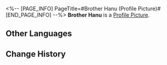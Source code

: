 <%-- [PAGE_INFO]
PageTitle=#Brother Hanu (Profile Picture)#
[END_PAGE_INFO] --%>
{{Item Infobox
|title       = Brother Hanu
|id          = 202012
|image       = Item Brother Hanu.png
|type        = Profile Picture
|invCategory = 
|rarity      = 4
|effect      = Unlocked after completing all of Hanu's Adventurers.
|description = Hanu, about to initiate a cruel and aggressive attack!
}}
{{Description|''"Hurr. Hurr. (Fire rockets on that position!)"''}}
'''Brother Hanu''' is a [[Profile Picture]].

==Other Languages==
{{Other Languages
|en   = Brother Hanu
|zhs  = 哈努兄弟
|zht  = 哈努兄弟
|ja   = ブラザーハヌ
|ko   = 하누 형제
|es   = Hanu
|fr   = Hanu
|ru   = Братец Хану
|th   = ลูกพี่ Hanu
|vi   = Người Anh Em Hanu
|de   = Hanu
|id   = Bro Hanu
|pt   = Irmão Hanu
}}

==Change History==
{{Change History|2.0}}